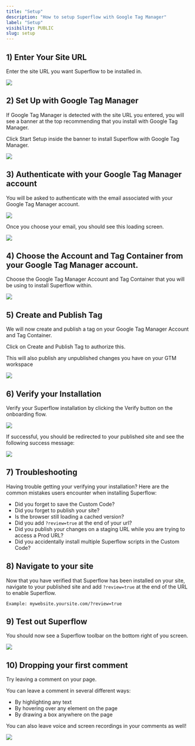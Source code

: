 ```yaml
---
title: "Setup"
description: "How to setup Superflow with Google Tag Manager"
label: "Setup"
visibility: PUBLIC
slug: setup
---
```


## 1) Enter Your Site URL

Enter the site URL you want Superflow to be installed in.

 
![](https://cdn.hashnode.com/res/hashnode/image/upload/v1733137298431/EEyBEqarl.png?auto=format)
 


## 2) Set Up with Google Tag Manager

If Google Tag Manager is detected with the site URL you entered, you will see a banner at the top recommending that you install with Google Tag Manager.

Click Start Setup inside the banner to install Superflow with Google Tag Manager.

 
![](https://cdn.hashnode.com/res/hashnode/image/upload/v1733200197162/TjfxzhPmJ.png?auto=format)
 

## 3) Authenticate with your Google Tag Manager account

You will be asked to authenticate with the email associated with your Google Tag Manager account.

 
![](https://cdn.hashnode.com/res/hashnode/image/upload/v1733200224527/neWVCeHYt.png?auto=format)
 

Once you choose your email, you should see this loading screen.

 
![](https://cdn.hashnode.com/res/hashnode/image/upload/v1733200247877/RxfSIPBT5.png?auto=format)
 

## 4) Choose the Account and Tag Container from your Google Tag Manager account.

Choose the Google Tag Manager Account and Tag Container that you will be using to install Superflow within.

 
![](https://cdn.hashnode.com/res/hashnode/image/upload/v1733200270381/Qgbk8vMgb.png?auto=format)
 


## 5) Create and Publish Tag

We will now create and publish a tag on your Google Tag Manager Account and Tag Container.

Click on Create and Publish Tag to authorize this.

<Info>This will also publish any unpublished changes you have on your GTM workspace</Info>


 
![](https://cdn.hashnode.com/res/hashnode/image/upload/v1733200301374/3a_5B2Jpo.png?auto=format)
 



## 6) Verify your Installation

Verify your Superflow installation by clicking the Verify button on the onboarding flow.

 
![](https://cdn.hashnode.com/res/hashnode/image/upload/v1733200327259/QVuvw7bew.png?auto=format)
 

If successful, you should be redirected to your published site and see the following success message:

 
![](https://cdn.hashnode.com/res/hashnode/image/upload/v1733137773797/iHfwktxSw.png?auto=format)
 

## 7) Troubleshooting

Having trouble getting your verifying your installation? Here are the common mistakes users encounter when installing Superflow:

 - Did you forget to save the Custom Code?
 - Did you forget to publish your site?
 - Is the browser still loading a cached version?
 - Did you add `?review=true` at the end of your url?
 - Did you publish your changes on a staging URL while you are trying to access a Prod URL?
 - Did you accidentally install multiple Superflow scripts in the Custom Code?


## 8) Navigate to your site 

Now that you have verified that Superflow has been installed on your site, navigate to your published site and add `?review=true` at the end of the URL to enable Superflow. 

`Example: mywebsite.yoursite.com/?review=true`


## 9) Test out Superflow

You should now see a Superflow toolbar on the bottom right of you screen.

 
![](https://cdn.hashnode.com/res/hashnode/image/upload/v1733137813622/xwWngcgVb.png?auto=format)
 




## 10) Dropping your first comment
Try leaving a comment on your page.

You can leave a comment in several different ways:
- By highlighting any text
- By hovering over any element on the page
- By drawing a box anywhere on the page

You can also leave voice and screen recordings in your comments as well!

 
![](https://cdn.hashnode.com/res/hashnode/image/upload/v1733137856433/LtsVBsWFJ.gif?auto=format)
 

